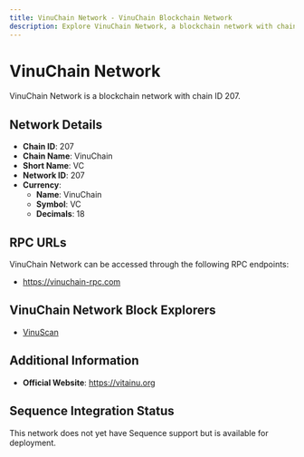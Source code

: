 ```yaml
--- 
title: VinuChain Network - VinuChain Blockchain Network
description: Explore VinuChain Network, a blockchain network with chain ID 207. Learn about its native currency, VinuChain, and how to interact with the network.
---
```


# VinuChain Network

VinuChain Network is a blockchain network with chain ID 207.

## Network Details

- **Chain ID**: 207
- **Chain Name**: VinuChain
- **Short Name**: VC
- **Network ID**: 207
- **Currency**: 
  - **Name**: VinuChain
  - **Symbol**: VC
  - **Decimals**: 18

## RPC URLs

VinuChain Network can be accessed through the following RPC endpoints:

- https://vinuchain-rpc.com

## VinuChain Network Block Explorers

- [VinuScan](https://vinuscan.com)

## Additional Information

- **Official Website**: https://vitainu.org

## Sequence Integration Status

This network does not yet have Sequence support but is available for deployment.
